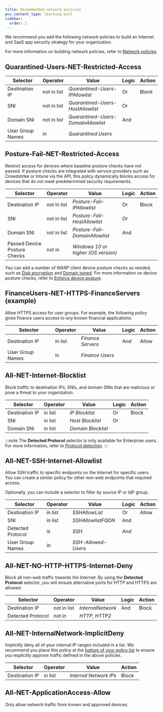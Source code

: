```yaml
---
title: Recommended network policies
pcx_content_type: learning-unit
sidebar:
  order: 2
---
```



We recommend you add the following network policies to build an Internet and SaaS app security strategy for your organization.

For more information on building network policies, refer to [Network policies](/cloudflare-one/policies/gateway/network-policies/).

## Quarantined-Users-NET-Restricted-Access

<Render file="zero-trust/blocklist-restricted-users" />

| Selector         | Operator    | Value                               | Logic | Action |
| ---------------- | ----------- | ----------------------------------- | ----- | ------ |
| Destination IP   | not in list | _Quarantined-Users-IPAllowlist_     | Or    | Block  |
| SNI              | not in list | _Quarantined-Users-HostAllowlist_   | Or    |        |
| Domain SNI       | not in list | _Quarantined-Users-DomainAllowlist_ | And   |        |
| User Group Names | in          | _Quarantined Users_                 |       |        |

## Posture-Fail-NET-Restricted-Access

Restrict access for devices where baseline posture checks have not passed. If posture checks are integrated with service providers such as Crowdstrike or Intune via the API, this policy dynamically blocks access for devices that do not meet predetermined security requirements.

| Selector                     | Operator    | Value                               | Logic | Action |
| ---------------------------- | ----------- | ----------------------------------- | ----- | ------ |
| Destination IP               | not in list | _Posture-Fail-IPAllowlist_          | Or    | Block  |
| SNI                          | not in list | _Posture-Fail-HostAllowlist_        | Or    |        |
| Domain SNI                   | not in list | _Posture-Fail-DomainAllowlist_      | And   |        |
| Passed Device Posture Checks | not in      | _Windows 10 or higher (OS version)_ |       |        |

You can add a number of WARP client device posture checks as needed, such as [Disk encryption](/cloudflare-one/identity/devices/warp-client-checks/disk-encryption/) and [Domain joined](/cloudflare-one/identity/devices/warp-client-checks/domain-joined/). For more information on device posture checks, refer to [Enforce device posture](/cloudflare-one/identity/devices/).

## FinanceUsers-NET-HTTPS-FinanceServers (example)

Allow HTTPS access for user groups. For example, the following policy gives finance users access to any known financial applications:

| Selector         | Operator | Value             | Logic | Action |
| ---------------- | -------- | ----------------- | ----- | ------ |
| Destination IP   | in list  | _Finance Servers_ | And   | Allow  |
| User Group Names | in       | _Finance Users_   |       |        |

## All-NET-Internet-Blocklist

Block traffic to destination IPs, <GlossaryTooltip term="Server Name Indication (SNI)">SNIs</GlossaryTooltip>, and domain SNIs that are malicious or pose a threat to your organization.

<Render file="zero-trust/threat-intelligence-automation" />

| Selector       | Operator | Value              | Logic | Action |
| -------------- | -------- | ------------------ | ----- | ------ |
| Destination IP | in list  | _IP Blocklist_     | Or    | Block  |
| SNI            | in list  | _Host Blocklist_   | Or    |        |
| Domain SNI     | in list  | _Domain Blocklist_ |       |        |

:::note
The **Detected Protocol** selector is only available for Enterprise users. For more information, refer to [Protocol detection](/cloudflare-one/policies/gateway/network-policies/protocol-detection/).
:::

## All-NET-SSH-Internet-Allowlist

Allow SSH traffic to specific endpoints on the Internet for specific users. You can create a similar policy for other non-web endpoints that required access.

Optionally, you can include a selector to filter by source IP or IdP group.

| Selector          | Operator | Value               | Logic | Action |
| ----------------- | -------- | ------------------- | ----- | ------ |
| Destination IP    | in list  | _SSHAllowList_      | Or    | Allow  |
| SNI               | in list  | _SSHAllowlistFQDN_  | And   |        |
| Detected Protocol | is       | _SSH_               | And   |        |
| User Group Names  | in       | _SSH-Allowed-Users_ |       |        |

## All-NET-NO-HTTP-HTTPS-Internet-Deny

Block all non-web traffic towards the Internet. By using the **Detected Protocol** selector, you will ensure alternative ports for HTTP and HTTPS are allowed.

| Selector          | Operator    | Value             | Logic | Action |
| ----------------- | ----------- | ----------------- | ----- | ------ |
| Destination IP    | not in list | _InternalNetwork_ | And   | Block  |
| Detected Protocol | not in      | _HTTP_, _HTTP2_   |       |        |

## All-NET-InternalNetwork-ImplicitDeny

Implicitly deny all of your internal IP ranges included in a list. We recommend you place this policy at the [bottom of your policy list](/learning-paths/secure-internet-traffic/understand-policies/order-of-enforcement/#order-of-precedence) to ensure you explicitly approve traffic defined in the above policies.

| Selector       | Operator | Value                  | Action |
| -------------- | -------- | ---------------------- | ------ |
| Destination IP | in list  | _Internal Network IPs_ | Block  |

## All-NET-ApplicationAccess-Allow

Only allow network traffic from known and approved devices.

<Render
	file="gateway/policies/dash-plus-api/network/enforce-device-posture"
	product="cloudflare-one"
/>
